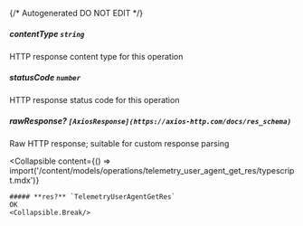 {/* Autogenerated DO NOT EDIT  */}

##### **contentType** `string`
HTTP response content type for this operation

##### **statusCode** `number`
HTTP response status code for this operation

##### **rawResponse?** `[AxiosResponse](https://axios-http.com/docs/res_schema)`
Raw HTTP response; suitable for custom response parsing

<Collapsible
    content={() => import('/content/models/operations/telemetry_user_agent_get_res/typescript.mdx')}
>
    ##### **res?** `TelemetryUserAgentGetRes`
    OK
    <Collapsible.Break/>
</Collapsible>

